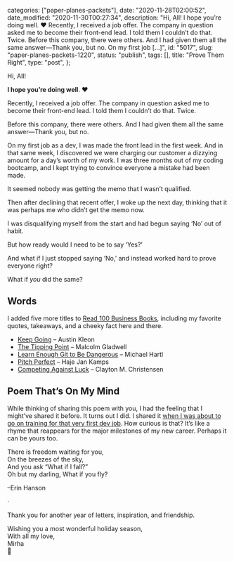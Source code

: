 
  categories: ["paper-planes-packets"],
  date: "2020-11-28T02:00:52",
  date_modified: "2020-11-30T00:27:34",
  description:
    "Hi, All! I hope you’re doing well. ❤️ Recently, I received a job offer. The company in question asked me to become their front-end lead. I told them I couldn’t do that. Twice. Before this company, there were others. And I had given them all the same answer––Thank you, but no. On my first job […]",
  id: "5017",
  slug: "paper-planes-packets-1220",
  status: "publish",
  tags: [],
  title: "Prove Them Right",
  type: "post",
};


Hi, All!

**I hope you’re doing well**. ❤️

Recently, I received a job offer. The company in question asked me to become their front-end lead. I told them I couldn’t do that. Twice.

Before this company, there were others. And I had given them all the same answer––Thank you, but no.

On my first job as a dev, I was made the front lead in the first week. And in that same week, I discovered we were charging our customer a dizzying amount for a day’s worth of my work. I was three months out of my coding bootcamp, and I kept trying to convince everyone a mistake had been made.

It seemed nobody was getting the memo that I wasn’t qualified.

Then after declining that recent offer, I woke up the next day, thinking that it was perhaps me who didn’t get the memo now.

I was disqualifying myself from the start and had begun saying ‘No’ out of habit.

But how ready would I need to be to say ‘Yes?’

And what if I just stopped saying ‘No,’ and instead worked hard to prove everyone right?

What if _you_ did the same?

## Words

I added five more titles to [Read 100 Business Books](/posts/read-100-books/#finished-reads), including my favorite quotes, takeaways, and a cheeky fact here and there.

- [Keep Going](/posts/read-100-books/#keep-going) – Austin Kleon
- [The Tipping Point](/posts/read-100-books/#the-tipping-point) – Malcolm Gladwell
- [Learn Enough Git to Be Dangerous](/posts/read-100-books/#learn-enough-git-to-be-dangerous) – Michael Hartl
- [Pitch Perfect](/posts/read-100-books/#pitch-perfect) – Haje Jan Kamps
- [Competing Against Luck](/posts/read-100-books/#competing-against-luck) – Clayton M. Christensen

## Poem That’s On My Mind

While thinking of sharing this poem with you, I had the feeling that I might’ve shared it before. It turns out I did. I shared it [when I was about to go on training for that very first dev job](/letters/0818/). How curious is that? It’s like a rhyme that reappears for the major milestones of my new career. Perhaps it can be yours too.

There is freedom waiting for you,\
On the breezes of the sky,\
And you ask “What if I fall?”\
Oh but my darling, What if you fly?

–Erin Hanson

·

Thank you for another year of letters, inspiration, and friendship.

Wishing you a most wonderful holiday season,\
With all my love,\
Mirha\
🎄
